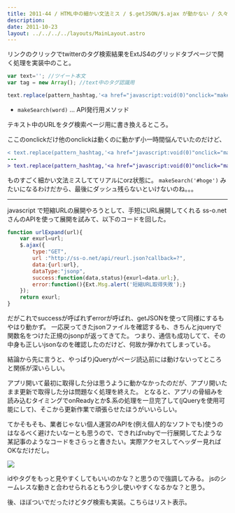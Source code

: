 ```yaml
---
title: 2011-44 / HTML中の細かい文法ミス / $.getJSON/$.ajax が動かない / 久々にクライアント更新
description: 
date: 2011-10-23
layout: ../../../../layouts/MainLayout.astro
---
```


リンクのクリックでtwitterのタグ検索結果をExtJS4のグリッドタブページで開く処理を実装中のこと。

```js
var text=''; //ツイート本文
var tag = new Array(); //text中のタグ認識用

text.replace(pattern_hashtag,'<a href="javascript:void(0)"onclick="makeSearch('+tag[0]+')">'+tag[0]+'</a>');
```

- `makeSearch(word)` … API発行用メソッド

テキスト中のURLをタグ検索ページ用に書き換えるところ。

ここのonclickだけ他のonclickは動くのに動かず小一時間悩んでいたのだけど、

```diff
< text.replace(pattern_hashtag,'<a href="javascript:void(0)"onclick="makeSearch('+tag[0]+')">'+tag[0]+'</a>');
---
> text.replace(pattern_hashtag,'<a href="javascript:void(0)"onclick="makeSearch(\''+tag[0]+'\')">'+tag[0]+'</a>');
```

ものすごく細かい文法ミスしててリアルにorz状態に。
`makeSearch('#hoge')` みたいになるわけだから、最後にダッシュ残らないといけないのね。。。

----

javascript で短縮URLの展開やろうとして、手短にURL展開してくれる ss-o.net さんのAPIを使って展開を試みて、以下のコードを回した。

```js
function urlExpand(url){
	var exurl=url;
	$.ajax({
		type:"GET",
		url :"http://ss-o.net/api/reurl.json?callback=?",
		data:{url:url},
		dataType:"jsonp",
		success:function(data,status){exurl=data.url;},
		error:function(){Ext.Msg.alert('短縮URL取得失敗');}
	});
	return exurl;
}
```

だがこれでsuccessが呼ばれずerrorが呼ばれ、getJSONを使って同様にするもやはり動かず。
一応戻ってきたjsonファイルを確認するも、きちんとjqueryで関数名をつけた正規のjsonpが返ってきてた。
つまり、通信も成功してて、その中身も正しいjsonなのを確認したのだけど、何故か弾かれてしまっている。

結論から先に言うと、やっぱりjQueryがページ読込前には動けないってところと関係が深いらしい。

アプリ開いて最初に取得した分は思うように動かなかったのだが、アプリ開いたまま更新で取得した分は問題なく処理を終えた。
となると、アプリの骨組みを読み込むタイミングでonReadyとか$.系の処理を一旦完了して(jQueryを使用可能にして)、そこから更新作業で頑張らせたほうがいいらしい。

てかそもそも、業者じゃない個人運営のAPIを(例え個人的なソフトでも)使うのはなるべく避けたいなーとも思うので、できればrubyで一行展開してたような某記事のようなコードをさらっと書きたい。実際アクセスしてヘッダー見ればOKなだけだし。

![](/ja/blog/posts/2011-44/20120126210528.jpeg)

idやタグをもっと見やすくしてもいいのかな？と思うので強調してみる。
jsのシームレスな動きと合わせられるともう少し使いやすくなるかな？と思う。

後、ほぼついでだったけどタグ検索も実装。こちらはリスト表示。
